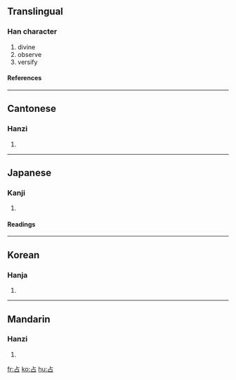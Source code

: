 {{see|佔}}

==Translingual==
===Han character===
{{Han char|rn=25|rad=卜|as=03|sn=5|four=2160<sub>0</sub>|canj=卜口 (YR)|ids=⿱[[卜]][[口]]}}
# divine
# observe
# versify
====References====
{{Han ref|kx=0157.300|dkj=02780|dj=0361.190|hdz=10092.050|uh=5360|ud=21344|bh=A565|bd=42341}}
----

==Cantonese==
===Hanzi===
{{yue-hanzi|jyut=|y=jim1}}
# {{defn|Cantonese}}
----
==Japanese==
===Kanji===
{{ja-kanji|grade=c|rs=卜03}}
# {{defn|Japanese}} 
====Readings====
{{ja-readings|on=[[せん]] (sen)|kun=[[しめる]] (shimeru), [[うらなう]] (uranau), [[うらない]] (uranai)}}
----
==Korean==
===Hanja===
{{ko-hanja|hangeul=점|rv=jeom|mr=chŏm}}
# {{defn|Korean}}
----
==Mandarin==
===Hanzi===
{{cmn-hanzi|pin=[[zhān]] (zhan1)|wg=chan<sup>1</sup>}}
# {{defn|Mandarin}}

[[fr:占]]
[[ko:占]]
[[hu:占]]
